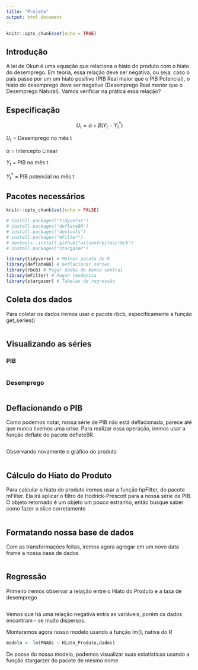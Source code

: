 ```yaml
---
title: "Projeto"
output: html_document
---
```


```r
knitr::opts_chunk$set(echo = TRUE)
```

## Introdução

A lei de Okun é uma equação que relaciona o hiato do produto com o hiato do desemprego. Em teoria, essa relação deve ser negativa, ou seja, caso o país passe por um um hiato positivo (PIB Real maior que o PIB Potencial), o hiato do desemprego deve ser negativo (Desemprego Real menor que o Desemprego Natural). Vamos verificar na prática essa relação?

## Especificação

$$
U_{t} = \alpha + \beta(Y_{t} - Y^*_{t})
$$

$U_{t}$ = Desemprego no mês t

$\alpha$ = Intercepto Linear

$Y_{t}$ = PIB no mês t

$Y^*_{t}$ = PIB potencial no mês t

## Pacotes necessários

```r
knitr::opts_chunk$set(echo = FALSE)

# install.packages("tidyverse")
# install.packages("deflateBR")
# install.packages("devtools")
# install.packages("mFilter")
# devtools::install.github("wilsonfreitas/rbcb")
# install.packages("stargazer")

library(tidyverse) # Melhor pacote do R
library(deflateBR) # Deflacionar séries
library(rbcb) # Pegar dados do banco central
library(mFilter) # Pegar tendencia
library(stargazer) # Tabelas de regressão
```


## Coleta dos dados

Para coletar os dados iremos usar o pacote rbcb, especificamente a função get_series()

```r

```


## Visualizando as séries

### PIB

```r

```

### Desemprego

```r

```

## Deflacionando o PIB

Como podemos notar, nossa série de PIB não está deflacionada, parece até que nunca tivemos uma crise. Para realizar essa operação, iremos usar a função deflate do pacote deflateBR.


```r

```

Observando novamente o gráfico do produto

```r

```


## Cálculo do Hiato do Produto

Para calcular o hiato do produto iremos usar a função hpFilter, do pacote mFilter. Ela irá aplicar o filtro de Hodrick-Prescott para a nossa série de PIB. O objeto retornado é um objeto um pouco estranho, então busque saber como fazer o slice corretamente

```r

```

## Formatando nossa base de dados

Com as transformações feitas, iremos agora agregar em um novo data frame a nossa base de dados

```r

```


## Regressão

Primeiro iremos observar a relação entre o Hiato do Produto e a taxa de desemprego

```r

```

Vemos que há uma relação negativa entra as variáveis, porém os dados encontram - se muito dispersos.

Montaremos agora nosso modelo usando a função lm(), nativa do R

```r
modelo <- lm(PNADc ~ Hiato_Produto,dados)
```


De posse do nosso modelo, podemos visualizar suas estatisticas usando a função stargarzer do pacote de mesmo nome

```r

```